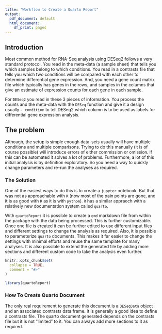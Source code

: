 ```yaml
---
title: "Workflow to Create a Quarto Report"
output:
  pdf_document: default
  html_document:
    df_print: paged
---
```


## Introduction

Most common method for RNA-Seq analysis using DESeq2 follows a very standard protocol.
You read in the meta-data (a sample sheet) that tells you which samples belong to which conditions.
You read in a contrasts file that tells you which two conditions will be compared with each other to determine differential gene expression.
And, you need a gene count matrix file which typically has genes in the rows, and samples in the columns that give an estimate of expression counts for each gene in each sample.

For `DESeq2` you read in these 3 pieces of information.  You process the counts and the meta-data with the `DESeq` function and give it a design usually `~ condition` to tell DESeq2 which column is to be used as labels for differential gene expression analysis.

## The problem

Although, the setup is simple enough data-sets usually will have multiple conditions and multiple comparisons.
Trying to do this manually (it is of course possible) will introduce errors of either commission or omission.
If this can be automated it solves a lot of problems.
Furthermore, a lot of this initial analysis is by definition exploratory.
So you need a way to quickly change parameters and re-run the analyses as required.

### The Solution
One of the easiest ways to do this is to create a `jupyter` notebook. But that was not as approachable with `R` (now most of the pain points are gone, and it is as good with `R` as it is with `python`). `R` has a similar appraoch with a relatively new documentation system called `quarto`.  

With `quartoReport` it is possible to create a `qmd` markdown file from within the package with the data being processed.  This is further customizable.  Once one file is created it can be further edited to use different input files and different settings to change the analysis as required.  Also, it is possible to parameterize `quarto` documents.  This makes it far easier to change the settings with minimal efforts and reuse the same template for many analyses.  It is also possible to extend the generated file by adding more sections and different custom code to take the analysis even further.

```r
knitr::opts_chunk$set(
  collapse = TRUE,
  comment = "#>"
)
```

```r
library(quartoReport)
```

### How To Create Quarto Document

The only real requirement to generate this document is a `DESeqData` object and an associated contrasts data frame.
It is generally a good idea to define a contrasts file. The quarto document generated depends on the contrasts file but it is not "limited" to it.  You can always add more sections to it as required.

